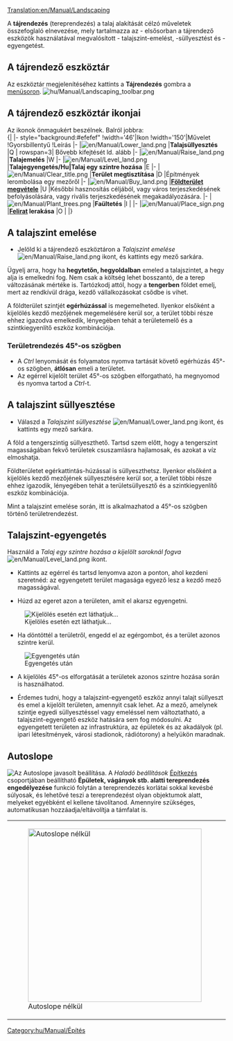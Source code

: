 [[Translation:en/Manual/Landscaping]]
{{hu/Manual/Tutorial/Oktatás}}{{hu/Manual/Tartalomjegyzék}}

A '''tájrendezés''' (tereprendezés) a talaj alakítását célzó műveletek összefoglaló elnevezése, mely tartalmazza az - elsősorban a tájrendező eszközök használatával megvalósított - talajszint-emelést, -süllyesztést és -egyengetést.

==A tájrendező eszköztár==
Az eszköztár megjelenítéséhez kattints a '''Tájrendezés''' gombra a [[hu/Manual/Felhasználói felület#a-menusor|menüsoron]]. 
[[File:hu/Manual/Landscaping toolbar.png|none|frame]]

==A tájrendező eszköztár ikonjai==
Az ikonok önmagukért beszélnek. Balról jobbra:<br>
{| {{en/Wikitable}}
|- style="background:#efefef"
!width='46'|Ikon
!width='150'|Művelet
!Gyorsbillentyű
!Leírás
|-
|[[File:en/Manual/Lower land.png]]
|'''Talajsüllyesztés'''
|Q
| rowspan=3| Bővebb kifejtését ld. alább
|-
|[[File:en/Manual/Raise land.png]]
|'''Talajemelés'''
|W
|-
|[[File:en/Manual/Level land.png]]
|'''Talajegyengetés/Hu|Talaj egy szintre hozása'''
|E
|-
|[[File:en/Manual/Clear title.png]]
|'''Terület megtisztítása'''
|D
|Építmények lerombolása egy mezőről
|-
|[[File:en/Manual/Buy land.png]]
|'''[[hu/Manual/Földterület megvétele|Földterület megvétele]]'''
|U
|Későbbi hasznosítás céljából, vagy város terjeszkedésének befolyásolására, vagy rivális terjeszkedésének megakadályozására.
|-
|[[File:en/Manual/Plant trees.png]]
|'''Faültetés'''
|I
|
|-
|[[File:en/Manual/Place sign.png]]
|'''[[hu/Archive/Manual/Felirat|Felirat]] lerakása'''
|O
|
|}

==A talajszint emelése==
*Jelöld ki a tájrendező eszköztáron a ''Talajszint emelése'' [[File:en/Manual/Raise land.png]] ikont, és kattints egy mező sarkára.
Ügyelj arra, hogy ha '''hegytetőn, hegyoldalban''' emeled a talajszintet, a hegy alja is emelkedni fog. Nem csak a költség lehet bosszantó, de a terep változásának mértéke is. Tartózkodj attól, hogy a '''tengerben''' földet emelj, mert az rendkívül drága, kezdő vállalkozásokat csődbe is vihet.

A földterület szintjét '''egérhúzással''' is megemelheted. Ilyenkor elsőként a kijelölés kezdő mezőjének megemelésére kerül sor, a terület többi része ehhez igazodva emelkedik, lényegében tehát a területemelő és a szintkiegyenlítő eszköz kombinációja.

===Területrendezés 45°-os szögben===
*A ''Ctrl'' lenyomását és folyamatos nyomva tartását követő egérhúzás 45°-os szögben, '''átlósan''' emeli a területet.
*Az egérrel kijelölt terület 45°-os szögben elforgatható, ha megnyomod és nyomva tartod a ''Ctrl''-t.

==A talajszint süllyesztése==
* Válaszd a ''Talajszint süllyesztése'' [[File:en/Manual/Lower land.png]] ikont, és kattints egy mező sarkára.
A föld a tengerszintig süllyeszthető. Tartsd szem előtt, hogy a tengerszint magasságában fekvő területek csuszamlásra hajlamosak, és azokat a víz elmoshatja. 

Földterületet egérkattintás-húzással is süllyeszthetsz. Ilyenkor elsőként a kijelölés kezdő mezőjének süllyesztésére kerül sor, a terület többi része ehhez igazodik, lényegében tehát a területsüllyesztő és a szintkiegyenlítő eszköz kombinációja.

Mint a talajszint emelése során, itt is alkalmazhatod a 45°-os szögben történő területrendezést.

==Talajszint-egyengetés==
Használd a ''Talaj egy szintre hozása a kijelölt saroknál fogva'' [[File:en/Manual/Level land.png]] ikont.

*Kattints az egérrel és tartsd lenyomva azon a ponton, ahol kezdeni szeretnéd: az egyengetett terület magasága egyező lesz a kezdő mező magasságával.

*Húzd az egeret azon a területen, amit el akarsz egyengetni.
[[File:en/Manual/Level land before.png|center|frame|Kijelölés esetén ezt láthatjuk...]]

*Ha döntöttél a területről, engedd el az egérgombot, és a terület azonos szintre kerül. 
[[File:en/Manual/Level land after.png|center|frame|Egyengetés után]]

*A kijelölés 45°-os elforgatását a területek azonos szintre hozása során is használhatod.

*Érdemes tudni, hogy a talajszint-egyengető eszköz annyi talajt süllyeszt és emel a kijelölt területen, amennyit csak lehet. Az a mező, amelynek szintje egyedi süllyesztéssel vagy emeléssel nem változtatható, a talajszint-egyengető eszköz hatására sem fog módosulni. Az egyengetett területen az infrastruktúra, az épületek és az akadályok (pl. ipari létesítmények, városi stadionok, rádiótorony) a helyükön maradnak.

==Autoslope==
[[File:en/Manual/Autoslope.png|right|frame|Az ''Autoslope'' javasolt beállítása.]]
A ''Haladó beállítások'' [[hu/Építkezés|Építkezés]] csoportjában beállítható '''Épületek, vágányok stb. alatti tereprendezés engedélyezése''' funkció folytán a tereprendezés korlátai sokkal kevésbé súlyosak, és lehetővé teszi a tereprendezést olyan objektumok alatt, melyeket egyébként el kellene távolítanod. Amennyire szükséges, automatikusan hozzáadja/eltávolítja a támfalat is.

{|
|[[File:en/Manual/Terraformoff.png|none|thumb|400px|Autoslope nélkül]]
|[[File:en/Manual/Terraformon.png|none|thumb|400px|Autoslope-pal.]]
|}

{{en/Feature|0.6}}
[[Category:hu/Manual/Építés]]